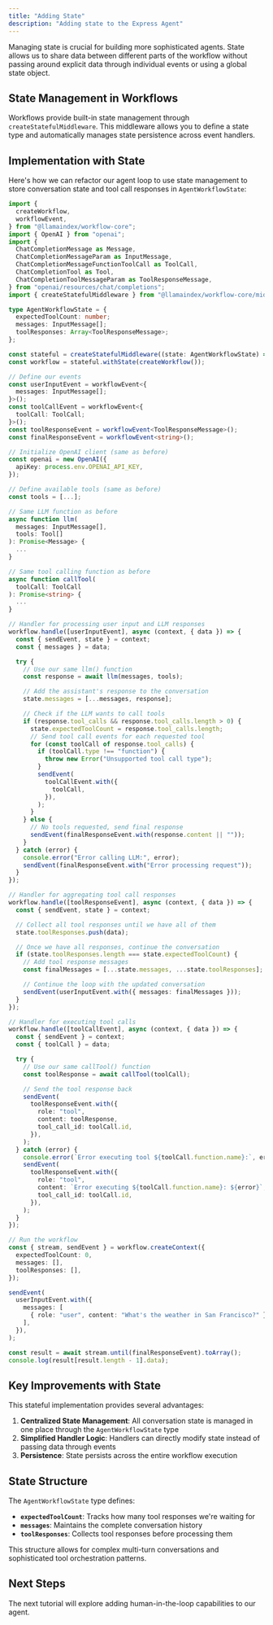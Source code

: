 ```yaml
---
title: "Adding State"
description: "Adding state to the Express Agent"
---
```


Managing state is crucial for building more sophisticated agents. State allows us to share data between different parts of the workflow without passing around explicit data through individual events or using a global state object.

## State Management in Workflows

Workflows provide built-in state management through `createStatefulMiddleware`. This middleware allows you to define a state type and automatically manages state persistence across event handlers.

## Implementation with State

Here's how we can refactor our agent loop to use state management to store conversation state and tool call responses in `AgentWorkflowState`:

```typescript
import {
  createWorkflow,
  workflowEvent,
} from "@llamaindex/workflow-core";
import { OpenAI } from "openai";
import {
  ChatCompletionMessage as Message,
  ChatCompletionMessageParam as InputMessage,
  ChatCompletionMessageFunctionToolCall as ToolCall,
  ChatCompletionTool as Tool,
  ChatCompletionToolMessageParam as ToolResponseMessage,
} from "openai/resources/chat/completions";
import { createStatefulMiddleware } from "@llamaindex/workflow-core/middleware/state";

type AgentWorkflowState = {
  expectedToolCount: number;
  messages: InputMessage[];
  toolResponses: Array<ToolResponseMessage>;
};

const stateful = createStatefulMiddleware((state: AgentWorkflowState) => state);
const workflow = stateful.withState(createWorkflow());

// Define our events
const userInputEvent = workflowEvent<{
  messages: InputMessage[];
}>();
const toolCallEvent = workflowEvent<{
  toolCall: ToolCall;
}>();
const toolResponseEvent = workflowEvent<ToolResponseMessage>();
const finalResponseEvent = workflowEvent<string>();

// Initialize OpenAI client (same as before)
const openai = new OpenAI({
  apiKey: process.env.OPENAI_API_KEY,
});

// Define available tools (same as before)
const tools = [...];

// Same LLM function as before
async function llm(
  messages: InputMessage[],
  tools: Tool[]
): Promise<Message> {
  ...
}

// Same tool calling function as before
async function callTool(
  toolCall: ToolCall
): Promise<string> {
  ...
}

// Handler for processing user input and LLM responses
workflow.handle([userInputEvent], async (context, { data }) => {
  const { sendEvent, state } = context;
  const { messages } = data;

  try {
    // Use our same llm() function
    const response = await llm(messages, tools);

    // Add the assistant's response to the conversation
    state.messages = [...messages, response];

    // Check if the LLM wants to call tools
    if (response.tool_calls && response.tool_calls.length > 0) {
      state.expectedToolCount = response.tool_calls.length;
      // Send tool call events for each requested tool
      for (const toolCall of response.tool_calls) {
        if (toolCall.type !== "function") {
          throw new Error("Unsupported tool call type");
        }
        sendEvent(
          toolCallEvent.with({
            toolCall,
          }),
        );
      }
    } else {
      // No tools requested, send final response
      sendEvent(finalResponseEvent.with(response.content || ""));
    }
  } catch (error) {
    console.error("Error calling LLM:", error);
    sendEvent(finalResponseEvent.with("Error processing request"));
  }
});

// Handler for aggregating tool call responses
workflow.handle([toolResponseEvent], async (context, { data }) => {
  const { sendEvent, state } = context;

  // Collect all tool responses until we have all of them
  state.toolResponses.push(data);

  // Once we have all responses, continue the conversation
  if (state.toolResponses.length === state.expectedToolCount) {
    // Add tool response messages
    const finalMessages = [...state.messages, ...state.toolResponses];

    // Continue the loop with the updated conversation
    sendEvent(userInputEvent.with({ messages: finalMessages }));
  }
});

// Handler for executing tool calls
workflow.handle([toolCallEvent], async (context, { data }) => {
  const { sendEvent } = context;
  const { toolCall } = data;

  try {
    // Use our same callTool() function
    const toolResponse = await callTool(toolCall);

    // Send the tool response back
    sendEvent(
      toolResponseEvent.with({
        role: "tool",
        content: toolResponse,
        tool_call_id: toolCall.id,
      }),
    );
  } catch (error) {
    console.error(`Error executing tool ${toolCall.function.name}:`, error);
    sendEvent(
      toolResponseEvent.with({
        role: "tool",
        content: `Error executing ${toolCall.function.name}: ${error}`,
        tool_call_id: toolCall.id,
      }),
    );
  }
});

// Run the workflow
const { stream, sendEvent } = workflow.createContext({
  expectedToolCount: 0,
  messages: [],
  toolResponses: [],
});

sendEvent(
  userInputEvent.with({
    messages: [
      { role: "user", content: "What's the weather in San Francisco?" },
    ],
  }),
);

const result = await stream.until(finalResponseEvent).toArray();
console.log(result[result.length - 1].data);
```

## Key Improvements with State

This stateful implementation provides several advantages:

1. **Centralized State Management**: All conversation state is managed in one place through the `AgentWorkflowState` type
2. **Simplified Handler Logic**: Handlers can directly modify state instead of passing data through events
3. **Persistence**: State persists across the entire workflow execution

## State Structure

The `AgentWorkflowState` type defines:

- **`expectedToolCount`**: Tracks how many tool responses we're waiting for
- **`messages`**: Maintains the complete conversation history
- **`toolResponses`**: Collects tool responses before processing them

This structure allows for complex multi-turn conversations and sophisticated tool orchestration patterns.

## Next Steps

The next tutorial will explore adding human-in-the-loop capabilities to our agent.
